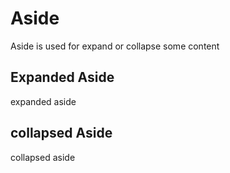 
<Meta title="Aside" />

<style>{`
.aside-sb__card {
  font-family: "Open Sans", Helvetica, Arial, sans-serif;
  border-radius: 4px;
  background: #FFFFFF;
  box-shadow: rgba(0,0,0,0.10) 0 1px 3px 0;
  border: 1px solid rgba(0,0,0,.1);
  margin: 25px 0 40px;
  padding: 30px 20px;
}

.aside-sb__item {
  margin-bottom: 20px;
}

.aside-sb__label {
  vertical-align: top;
  width: 320px;
  color: #8d90a1;
  font-family: "Open Sans", Helvetica, Arial, sans-serif;
}

.aside-sb__content {
  width: 100%;
  font-family: "Open Sans", Helvetica, Arial, sans-serif;
  font-size: 14px;
}
`}</style>

# Aside

Aside is used for expand or collapse some content

## Expanded Aside

<div class="aside-sb__card">
  <div class="aside-sb__item flex flex-top">
    <label class="aside-sb__label flex__shrink-fixed">expanded aside</label>
    <div class="aside-sb__content">
      <aside class="aside">
        <div class="aside__content"></div>
      </aside>
    </div>
  </div>
</div>

## collapsed Aside

<div class="aside-sb__card">
  <div class="aside-sb__item flex flex-top">
    <label class="aside-sb__label flex__shrink-fixed">collapsed aside</label>
    <div class="aside-sb__content">
      <aside class="aside active">
        <div class="aside__content"></div>
      </aside>
    </div>
  </div>
</div>
